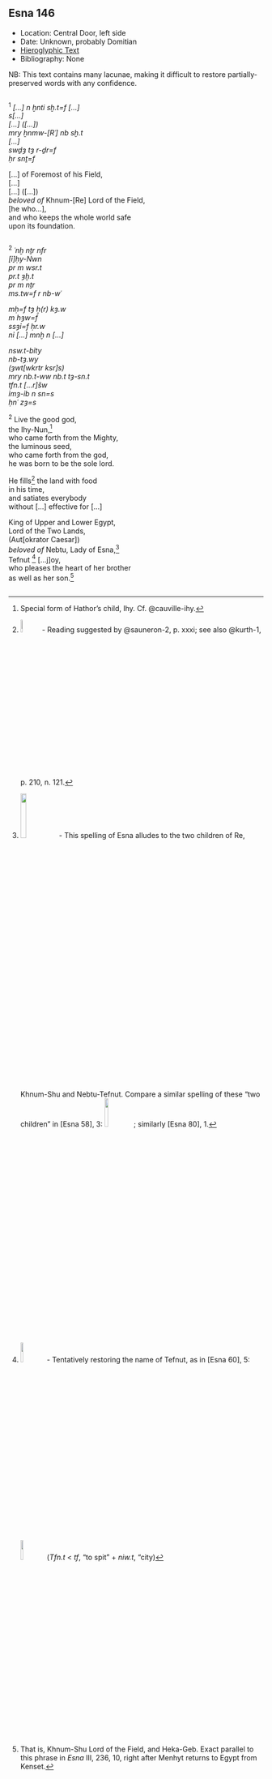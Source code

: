 ## Esna 146 {-}  
  
<style>  
  
  .col2 {  
    columns: 2 320px;         /* number of columns and width in pixels*/  
    -webkit-columns: 2 320px; /* chrome, safari */  
    -moz-columns: 2 320px;    /* firefox */  
    -webkit-column-break-inside: avoid;  
    -page-break-inside: avoid;  
    -break-inside: avoid;  
  }  
  
</style>  
  
- Location: Central Door, left side  
- Date: Unknown, probably Domitian  
- [Hieroglyphic Text](https://www.ifao.egnet.net/uploads/publications/enligne/Temples-Esna002.pdf#page=330){target="_blank"}  
- Bibliography: None  
  
NB: This text contains many lacunae, making it difficult to restore partially-preserved words with any confidence.  
  
<div class="col2">  
  
  
^1^ *[...] n ḫnti sḫ.t=f [...]  *  
*s[...]  *  
*[...] ([...]) *  
*mry ẖnmw-[Rʿ] nb sḫ.t   *  
*[...]  *  
*swḏȝ tȝ r-ḏr=f   *  
  *ḥr snṯ=f  *  
  
[...] of Foremost of his Field,  
[...]  
[...] ([...])  
*beloved of* Khnum-[Re] Lord of the Field,  
[he who...],  
and who keeps the whole world safe   
  upon its foundation.  
    
</div>  
<div class="col2">  
  
^2^ *ʿnḫ nṯr nfr  *  
*[ỉ]ḥy-Nwn  *  
  *pr m wsr.t  *  
*pr.t ȝḫ.t   *  
  *pr m nṯr  *  
*ms.tw=f r nb-wʿ  *  
   
*mḥ=f tȝ ẖ(r) kȝ.w  *  
  *m hȝw=f  *  
*ssȝỉ=f ḥr.w  *  
  *nỉ [...] mnḫ n [...]  *  
    
*nsw.t-bỉty   *  
*nb-tȝ.wy*   
*(ȝwt[wkrtr ksr]s) *  
*mry nb.t-ww nb.t tȝ-sn.t  *  
*tfn.t [...r]šw  *  
*ỉmȝ-ỉb n sn=s *  
   *ḥnʿ zȝ=s  *  
   
^2^ Live the good god,   
the Ihy-Nun,[^fn-146-1]  
  who came forth from the Mighty,  
the luminous seed,  
  who came forth from the god,  
he was born to be the sole lord.  
  
He fills[^fn-146-2] the land with food  
  in his time,  
and satiates everybody  
  without [...] effective for [...]  
    
King of Upper and Lower Egypt,  
Lord of the Two Lands,  
(Aut[okrator Caesar])  
*beloved of* Nebtu, Lady of Esna,[^fn-146-3]  
Tefnut [^fn-146-4] [...j]oy,  
who pleases the heart of her brother  
  as well as her son.[^fn-146-5]  
  
</div>  
  
[^fn-146-1]: Special form of Hathor's child, Ihy. Cf. @cauville-ihy.  
[^fn-146-2]: ![](images/146_1.png){width=8%} - Reading suggested by @sauneron-2, p. xxxi; see also @kurth-1, p. 210, n. 121.  
[^fn-146-3]: ![](images/146_2.png){width=15%} - This spelling of Esna alludes to the two children of Re, Khnum-Shu and Nebtu-Tefnut. Compare a similar spelling of these "two children" in [Esna 58], 3: ![](images/146_5.png){width=12%}; similarly [Esna 80], 1.  
[^fn-146-4]: ![](images/146_3.png){width=10%} -  Tentatively restoring the name of Tefnut, as in [Esna 60], 5: ![](images/146_4.png){width=10%} (*Tfn.t* < *tf*, "to spit" + *niw.t*, "city)  
[^fn-146-5]: That is, Khnum-Shu Lord of the Field, and Heka-Geb. Exact parallel to this phrase in *Esna* III, 236, 10, right after Menhyt returns to Egypt from Kenset.
  
